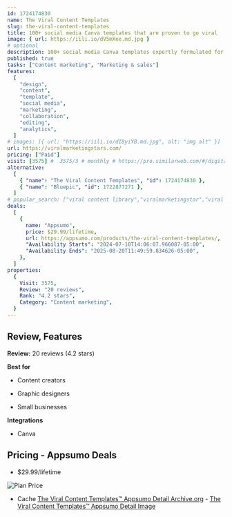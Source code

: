 ```yaml
---
id: 1724174830
name: The Viral Content Templates
slug: the-viral-content-templates
title: 100+ social media Canva templates that are proven to go viral
image: { url: https://iili.io/dV5mXee.md.jpg }
# optional
description: 100+ social media Canva templates expertly formulated for sanity, virality, and profitsFully customizable with your colors, fonts, logos & photos to ensure cohesive social media presence
published: true
tasks: ["Content marketing", "Marketing & sales"]
features:
  [
    "design",
    "content",
    "template",
    "social media",
    "marketing",
    "collaboration",
    "editing",
    "analytics",
  ]
# images: [{ url: "https://iili.io/dI8yiYB.md.jpg", alt: "img alt" }]
url: https://viralmarketingstars.com/
pricing: ["Paid"]
visit: [3575] #  3575/3 # monthly # https://pro.similarweb.com/#/digitalsuite/websiteanalysis/home
alternative:
  [
    { "name": "The Viral Content Templates", "id": 1724174830 },
    { "name": "Bluepic", "id": 1722877271 },
  ]
# popular_search: ["viral content library","viralmarketingstar","viral creator system","ultimate viral ideas agency","saas plr social media images"]
deals:
  [
    {
      name: "Appsumo",
      price: $29.99/lifetime,
      url: https://appsumo.com/products/the-viral-content-templates/,
      "Availability Starts": "2024-07-10T14:06:07.966087-05:00",
      "Availability Ends": "2025-08-20T11:49:59.834626-05:00",
    },
  ]
properties:
  {
    Visit: 3575,
    Review: "20 reviews",
    Rank: "4.2 stars",
    Category: "Content marketing",
  }
---
```


## Review, Features

**Review:** 20 reviews (4.2 stars)

**Best for**

- Content creators

- Graphic designers

- Small businesses

**Integrations**

- Canva

## Pricing - Appsumo Deals

- $29.99/lifetime

<Img src="https://iili.io/dV7fcfn.png" alt="Plan Price" />

- Cache [The Viral Content Templates™ Appsumo Detail Archive.org](https://web.archive.org/web/*/https://appsumo.com/products/the-viral-content-templates/) - [The Viral Content Templates™ Appsumo Detail Image](https://iili.io/dV7fyXI.png)
